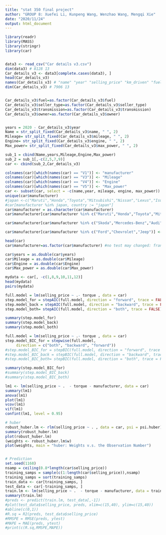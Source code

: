 ```yaml
---
title: "stat 350 final project"
author: "GROUP 8: Xuefei Li, Kunpeng Wang, Wenzhao Wang, Mengqi Xie"
date: "2020/11/24"
output: html_document
---
```


```r

library(readr)
library(MASS)
library(stringr)
library(car)


data3 <- read_csv("Car details v3.csv")
dim(data3) # 8128 13
Car_details_v3 <- data3[complete.cases(data3), ]
head(Car_details_v3)
names(Car_details_v3) # "name" "year" "selling_price" "km_driven" "fuel" "seller_type" "transmission" "owner" "mileage" "engine" "max_power" "torque" "seats"  
dim(Car_details_v3) # 7906 13


Car_details_v3$fuel=as.factor(Car_details_v3$fuel)
Car_details_v3$seller_type=as.factor(Car_details_v3$seller_type)
Car_details_v3$transmission=as.factor(Car_details_v3$transmission)
Car_details_v3$owner=as.factor(Car_details_v3$owner)


years = 2020 - Car_details_v3$year
Name = str_split_fixed(Car_details_v3$name, " ", 2)
Mileage= str_split_fixed(Car_details_v3$mileage, " ", 2)
Engine= str_split_fixed(Car_details_v3$engine, " ", 2)
Max_power= str_split_fixed(Car_details_v3$max_power, " ", 2)

sub_1 = cbind(Name,years,Mileage,Engine,Max_power)
sub_2 = sub_1[,-c(2,5,7,9)]
car <- cbind(sub_2,Car_details_v3)

colnames(car)[which(names(car) == "V1")] <- "manufacturer"
colnames(car)[which(names(car) == "V3")] <- "Mileage"
colnames(car)[which(names(car) == "V4")] <- "Engine"
colnames(car)[which(names(car) == "V5")] <- "Max_power"
car <- subset(car, select = -c(name,year, mileage, engine, max_power))
unique(car$manufacturer)
#japan <-c("Maruti","Honda","Toyota","Mitsubishi","Nissan","Lexus","Isuzu")
#car[manufacturer %in% japan, country := "japan"]
car$manufacturer = as.character(car$manufacturer)
car$manufacturer[car$manufacturer %in% c("Maruti","Honda","Toyota","Mitsubishi","Nissan","Lexus","Isuzu", "Hyudai", "Mahindra", "Tata", "Datsun", "Daewoo", "Kia", "Force", "Ashok")] <- "Asia"

car$manufacturer[car$manufacturer %in% c("Skoda","Mercedes-Benz","Audi","Volkswagen","BMW", "Renault", "Land", "MG", "Volvo", "Fiat", "Opel")] <- "Europe"

car$manufacturer[car$manufacturer %in% c("Ford","Chevrolet","Jeep")] <- "US"

head(car)
car$manufacturer=as.factor(car$manufacturer) #no test may changed: frank wang 

car$years = as.double(car$years)
car$Mileage = as.double(car$Mileage)
car$Engine = as.double(car$Engine)
car$Max_power = as.double(car$Max_power)
```

```r
mydata <- car[, -c(1,8,9,10,11,12)]
head(mydata)
pairs(mydata)
```
```r
full.model = lm(selling_price ~ .- torque , data = car)
step.model_for = stepAIC(full.model, direction = "forward", trace = FALSE)
step.model_back = stepAIC(full.model, direction = "backward", trace = FALSE)
step.model_both= stepAIC(full.model, direction = "both", trace = FALSE)

summary(step.model_for)
summary(step.model_back)
summary(step.model_both)
```
```r
full.model = lm(selling_price ~ .- torque , data = car)
step.model_BIC_for = stepwise(full.model,
     direction = c("both", "backward", "forward"))
#step.model_BIC_for = stepBIC(full.model, direction = "forward", trace = FALSE)
#step.model_BIC_back = stepBIC(full.model, direction = "backward", trace = FALSE)
#step.model_BIC_both= stepBIC(full.model, direction = "both", trace = FALSE)

summary(step.model_BIC_for)
#summary(step.model_BIC_back)
#summary(step.model_BIC_both)
```
```r
lm1 <- lm(selling_price ~ .  - torque - manufacturer, data = car)
summary(lm1)
anova(lm1)
plot(lm1)
vcov(lm1)
vif(lm1)
confint(lm1, level = 0.95)

# huber
robust_huber.lm <- rlm(selling_price ~ . , data = car, psi = psi.huber)
summary(robust_huber.lm)
plot(robust_huber.lm)
(weights <- robust_huber.lm$w)
plot(weights, main = "huber: Weights v.s. the Observation Number")


# Prediction
set.seed(1168)
nsamp = ceiling(0.8*length(car$selling_price))
training_samps = sample(c(1:length(car$selling_price)),nsamp)
training_samps = sort(training_samps)
train_data <- car[training_samps, ]
test_data <- car[-training_samps, ]
train.lm <- lm(selling_price ~ .  - torque - manufacturer, data = train_data)
summary(train.lm)
#preds <- predict(train.lm, test_data[,-1])
#plot(test_data$selling_price, preds, xlim=c(15,40), ylim=c(15,40))
#abline(c(0,1))
#R.sq = R2(preds, test_data$selling_price)
#RMSPE = RMSE(preds, ytest)
#MAPE = MAE(preds, ytest)
#print(c(R.sq,RMSPE,MAPE))


```
